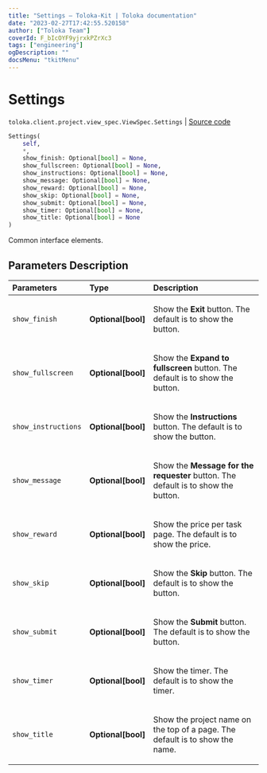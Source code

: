```yaml
---
title: "Settings — Toloka-Kit | Toloka documentation"
date: "2023-02-27T17:42:55.520158"
author: ["Toloka Team"]
coverId: F_bIcOYF9yjrxkPZrXc3
tags: ["engineering"]
ogDescription: ""
docsMenu: "tkitMenu"
---
```


# Settings
`toloka.client.project.view_spec.ViewSpec.Settings` | [Source code](https://github.com/Toloka/toloka-kit/blob/v1.1.4/src/client/project/view_spec.py#L44)

```python
Settings(
    self,
    *,
    show_finish: Optional[bool] = None,
    show_fullscreen: Optional[bool] = None,
    show_instructions: Optional[bool] = None,
    show_message: Optional[bool] = None,
    show_reward: Optional[bool] = None,
    show_skip: Optional[bool] = None,
    show_submit: Optional[bool] = None,
    show_timer: Optional[bool] = None,
    show_title: Optional[bool] = None
)
```

Common interface elements.

## Parameters Description

| Parameters | Type | Description |
| :----------| :----| :-----------|
`show_finish`|**Optional\[bool\]**|<p>Show the **Exit** button. The default is to show the button.</p>
`show_fullscreen`|**Optional\[bool\]**|<p>Show the **Expand to fullscreen** button. The default is to show the button.</p>
`show_instructions`|**Optional\[bool\]**|<p>Show the **Instructions** button. The default is to show the button.</p>
`show_message`|**Optional\[bool\]**|<p>Show the **Message for the requester** button. The default is to show the button.</p>
`show_reward`|**Optional\[bool\]**|<p>Show the price per task page. The default is to show the price.</p>
`show_skip`|**Optional\[bool\]**|<p>Show the **Skip** button. The default is to show the button.</p>
`show_submit`|**Optional\[bool\]**|<p>Show the **Submit** button. The default is to show the button.</p>
`show_timer`|**Optional\[bool\]**|<p>Show the timer. The default is to show the timer.</p>
`show_title`|**Optional\[bool\]**|<p>Show the project name on the top of a page. The default is to show the name.</p>